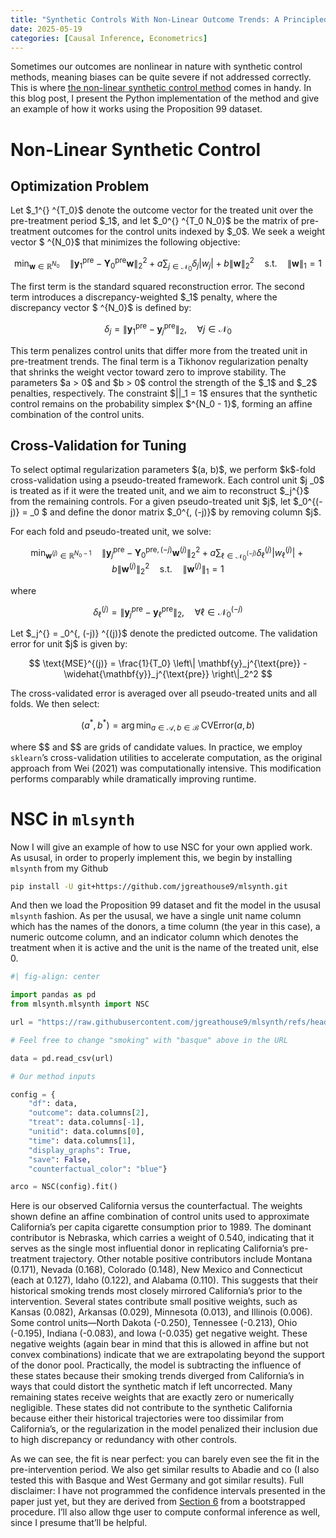 ```yaml
---
title: "Synthetic Controls With Non-Linear Outcome Trends: A Principled Approach to Extrapolation"
date: 2025-05-19
categories: [Causal Inference, Econometrics]
---
```


Sometimes our outcomes are nonlinear in nature with synthetic control methods, meaning biases can be quite severe if not addressed correctly. This is where [the non-linear synthetic control method](https://arxiv.org/abs/2306.01967) comes in handy. In this blog post, I present the Python implementation of the method and give an example of how it works using the Proposition 99 dataset.

# Non-Linear Synthetic Control

## Optimization Problem

Let \$\mathbf{y}_1^{\text{pre}} \in \mathbb{R}^{T_0}\$ denote the outcome vector for the treated unit over the pre-treatment period \$\mathcal{T}_1\$, and let \$\mathbf{Y}_0^{\text{pre}} \in \mathbb{R}^{T_0 \times N_0}\$ be the matrix of pre-treatment outcomes for the control units indexed by \$\mathcal{N}_0\$. We seek a weight vector \$\mathbf{w} \in \mathbb{R}^{N_0}\$ that minimizes the following objective:

$$
\min_{\mathbf{w} \in \mathbb{R}^{N_0}} \quad \left\| \mathbf{y}_1^{\text{pre}} - \mathbf{Y}_0^{\text{pre}} \mathbf{w} \right\|_2^2 + a \sum_{j \in \mathcal{N}_0} \delta_j |w_j| + b \|\mathbf{w}\|_2^2 \quad \text{s.t.} \quad \|\mathbf{w}\|_1 = 1
$$

The first term is the standard squared reconstruction error. The second term introduces a discrepancy-weighted \$\ell_1\$ penalty, where the discrepancy vector \$\boldsymbol{\delta} \in \mathbb{R}^{N_0}\$ is defined by:

$$
\delta_j = \left\| \mathbf{y}_1^{\text{pre}} - \mathbf{y}_j^{\text{pre}} \right\|_2, \quad \forall j \in \mathcal{N}_0
$$

This term penalizes control units that differ more from the treated unit in pre-treatment trends. The final term is a Tikhonov regularization penalty that shrinks the weight vector toward zero to improve stability. The parameters \$a > 0\$ and \$b > 0\$ control the strength of the \$\ell_1\$ and \$\ell_2\$ penalties, respectively. The constraint \$|\mathbf{w}|_1 = 1\$ ensures that the synthetic control remains on the probability simplex \$\Delta^{N_0 - 1}\$, forming an affine combination of the control units.

## Cross-Validation for Tuning

To select optimal regularization parameters \$(a, b)\$, we perform \$k\$-fold cross-validation using a pseudo-treated framework. Each control unit \$j \in \mathcal{N}_0\$ is treated as if it were the treated unit, and we aim to reconstruct \$\mathbf{y}_j^{\text{pre}}\$ from the remaining controls. For a given pseudo-treated unit \$j\$, let \$\mathcal{N}_0^{(-j)} = \mathcal{N}_0 \setminus {j}\$ and define the donor matrix \$\mathbf{Y}_0^{\text{pre}, (-j)}\$ by removing column \$j\$.

For each fold and pseudo-treated unit, we solve:

$$
\min_{\mathbf{w}^{(j)} \in \mathbb{R}^{N_0 - 1}} \quad \left\| \mathbf{y}_j^{\text{pre}} - \mathbf{Y}_0^{\text{pre}, (-j)} \mathbf{w}^{(j)} \right\|_2^2 + a \sum_{\ell \in \mathcal{N}_0^{(-j)}} \delta_\ell^{(j)} |w_\ell^{(j)}| + b \|\mathbf{w}^{(j)}\|_2^2 \quad \text{s.t.} \quad \|\mathbf{w}^{(j)}\|_1 = 1
$$

where

$$
\delta_\ell^{(j)} = \left\| \mathbf{y}_j^{\text{pre}} - \mathbf{y}_\ell^{\text{pre}} \right\|_2, \quad \forall \ell \in \mathcal{N}_0^{(-j)}
$$

Let \$\widehat{\mathbf{y}}_j^{\text{pre}} = \mathbf{Y}_0^{\text{pre}, (-j)} \mathbf{w}^{(j)}\$ denote the predicted outcome. The validation error for unit \$j\$ is given by:

$$
\text{MSE}^{(j)} = \frac{1}{T_0} \left\| \mathbf{y}_j^{\text{pre}} - \widehat{\mathbf{y}}_j^{\text{pre}} \right\|_2^2
$$

The cross-validated error is averaged over all pseudo-treated units and all folds. We then select:

$$
(a^\ast, b^\ast) = \arg\min_{a \in \mathcal{A},\, b \in \mathcal{B}} \; \text{CVError}(a, b)
$$

where \$\mathcal{A}\$ and \$\mathcal{B}\$ are grids of candidate values. In practice, we employ `sklearn`’s cross-validation utilities to accelerate computation, as the original approach from Wei (2021) was computationally intensive. This modification performs comparably while dramatically improving runtime.

# NSC in ```mlsynth```

Now I will give an example of how to use NSC for your own applied work. As ususal, in order to properly implement this, we begin by installing ```mlsynth``` from my Github

```bash
pip install -U git+https://github.com/jgreathouse9/mlsynth.git
```

And then we load the Proposition 99 dataset and fit the model in the ususal ```mlsynth``` fashion. As per the ususal, we have a single unit name column which has the names of the donors, a time column (the year in this case), a numeric outcome column, and an indicator column which denotes the treatment when it is active and the unit is the name of the treated unit, else 0.

```python
#| fig-align: center

import pandas as pd
from mlsynth.mlsynth import NSC

url = "https://raw.githubusercontent.com/jgreathouse9/mlsynth/refs/heads/main/basedata/smoking_data.csv"

# Feel free to change "smoking" with "basque" above in the URL

data = pd.read_csv(url)

# Our method inputs

config = {
    "df": data,
    "outcome": data.columns[2],
    "treat": data.columns[-1],
    "unitid": data.columns[0],
    "time": data.columns[1],
    "display_graphs": True,
    "save": False,
    "counterfactual_color": "blue"}

arco = NSC(config).fit()
```

Here is our observed California versus the counterfactual. The weights shown define an affine combination of control units used to approximate California’s per capita cigarette consumption prior to 1989. The dominant contributor is Nebraska, which carries a weight of 0.540, indicating that it serves as the single most influential donor in replicating California's pre-treatment trajectory. Other notable positive contributors include Montana (0.171), Nevada (0.168), Colorado (0.148), New Mexico and Connecticut (each at 0.127), Idaho (0.122), and Alabama (0.110). This suggests that their historical smoking trends most closely mirrored California’s prior to the intervention. Several states contribute small positive weights, such as Kansas (0.082), Arkansas (0.029), Minnesota (0.013), and Illinois (0.006). Some control units—North Dakota (-0.250), Tennessee (-0.213), Ohio (-0.195), Indiana (-0.083), and Iowa (-0.035) get negative weight. These negative weights (again bear in mind that this is allowed in affine but not convex combinations) indicate that we are extrapolating beyond the support of the donor pool. Practically, the model is subtracting the influence of these states because their smoking trends diverged from California’s in ways that could distort the synthetic match if left uncorrected. Many remaining states receive weights that are exactly zero or numerically negligible. These states did not contribute to the synthetic California because either their historical trajectories were too dissimilar from California’s, or the regularization in the model penalized their inclusion due to high discrepancy or redundancy with other controls.

As we can see, the fit is near perfect: you can barely even see the fit in the pre-intervention period. We also get similar results to Abadie and co (I also tested this with Basque and West Germany and got similar results). Full disclaimer: I have not programmed the confidence intervals presented in the paper just yet, but they are derived from [Section 6](https://arxiv.org/pdf/1610.07748) from a bootstrapped procedure. I'll also allow thge user to compute conformal inference as well, since I presume that'll be helpful.
